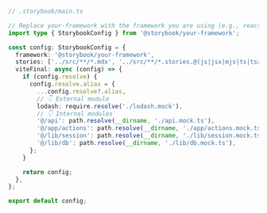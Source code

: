 ```ts
// .storybook/main.ts

// Replace your-framework with the framework you are using (e.g., react-webpack5, vue3-vite)
import type { StorybookConfig } from '@storybook/your-framework';

const config: StorybookConfig = {
  framework: '@storybook/your-framework',
  stories: ['../src/**/*.mdx', '../src/**/*.stories.@(js|jsx|mjs|ts|tsx)'],
  viteFinal: async (config) => {
    if (config.resolve) {
      config.resolve.alias = {
        ...config.resolve?.alias,
        // 👇 External module
        lodash: require.resolve('./lodash.mock'),
        // 👇 Internal modules
        '@/api': path.resolve(__dirname, './api.mock.ts'),
        '@/app/actions': path.resolve(__dirname, './app/actions.mock.ts'),
        '@/lib/session': path.resolve(__dirname, './lib/session.mock.ts'),
        '@/lib/db': path.resolve(__dirname, './lib/db.mock.ts'),
      };
    }

    return config;
  },
};

export default config;
```
